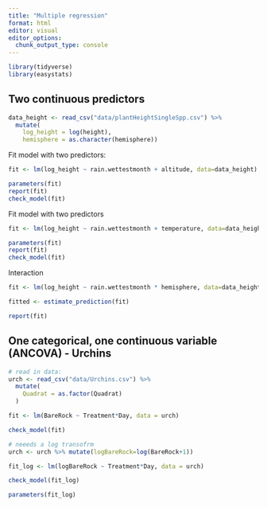 ```yaml
---
title: "Multiple regression"
format: html
editor: visual
editor_options: 
  chunk_output_type: console
---
```


```r
library(tidyverse)
library(easystats)
```

## Two continuous predictors

```r
data_height <- read_csv("data/plantHeightSingleSpp.csv") %>%
  mutate(
    log_height = log(height),
    hemisphere = as.character(hemisphere))
```

Fit model with two predictors:

```r
fit <- lm(log_height ~ rain.wettestmonth + altitude, data=data_height)

parameters(fit)
report(fit)
check_model(fit)

```

Fit model with two predictors

```r
fit <- lm(log_height ~ rain.wettestmonth + temperature, data=data_height)

parameters(fit)
report(fit)
check_model(fit)
```

Interaction

```r

fit <- lm(log_height ~ rain.wettestmonth * hemisphere, data=data_height)

fitted <- estimate_prediction(fit)

report(fit)
```

## One categorical, one continuous variable (ANCOVA) - Urchins

```r

# read in data: 
urch <- read_csv("data/Urchins.csv") %>%
  mutate(
    Quadrat = as.factor(Quadrat)
  )
```

```r
fit <- lm(BareRock ~ Treatment*Day, data = urch)

check_model(fit)

# neeeds a log transofrm
urch <- urch %>% mutate(logBareRock=log(BareRock+1))

fit_log <- lm(logBareRock ~ Treatment*Day, data = urch)

check_model(fit_log)

parameters(fit_log)
```

## 

